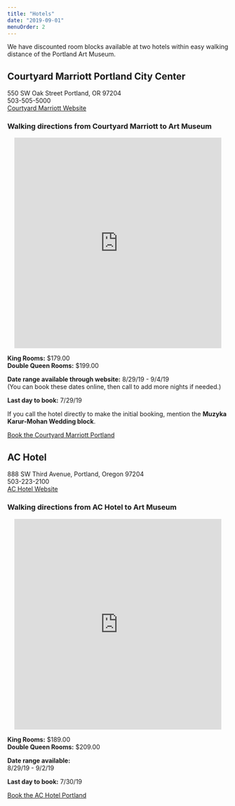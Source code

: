 ```yaml
---
title: "Hotels"
date: "2019-09-01"
menuOrder: 2
---
```


We have discounted room blocks available at two hotels within easy walking distance of the Portland Art Museum.


## Courtyard Marriott Portland City Center
550 SW Oak Street Portland, OR 97204  
503-505-5000  
<a href="https://www.marriott.com/hotels/travel/pdxpc-courtyard-portland-city-center/">Courtyard Marriott Website</a>

<CourtyardMarriott />

### Walking directions from Courtyard Marriott to Art Museum
<div style="margin: 0 1rem;">
  <iframe src="https://www.google.com/maps/embed/v1/directions?key=AIzaSyA4QP7mt6WrEwb30kiD1Js-U2juv254mXg&origin=place_id:ChIJo0vCHQQKlVQRE6sDzq10wcc&destination=place_id:ChIJnX1J7hoKlVQR8YoQJgJW7xA&mode=walking&zoom=16" width="100%" height="480" frameBorder="0" scrolling="no"></iframe>
</div>

**King Rooms:** $179.00  
**Double Queen Rooms:** $199.00

**Date range available through website:**
8/29/19 - 9/4/19  
(You can book these dates online, then call to add more nights if needed.)

**Last day to book:** 7/29/19

If you call the hotel directly to make the initial booking, mention the **Muzyka Karur-Mohan Wedding block**.

<a class="btn btn-secondary" role="button" href="https://www.marriott.com/events/start.mi?id=1553897584521&key=GRP">Book the Courtyard Marriott Portland</a>

## AC Hotel
888 SW Third Avenue, Portland, Oregon 97204  
503-223-2100  
<a href="https://www.marriott.com/hotels/travel/pdxar-ac-hotel-portland-downtown-or/">AC Hotel Website</a>  

<ACHotel />

### Walking directions from AC Hotel to Art Museum
<div style="margin: 0 1rem;">
  <iframe src="https://www.google.com/maps/embed/v1/directions?key=AIzaSyA4QP7mt6WrEwb30kiD1Js-U2juv254mXg&origin=place_id:ChIJDaVHgg8KlVQRR0esjkv-btY&destination=place_id:ChIJnX1J7hoKlVQR8YoQJgJW7xA&mode=walking&zoom=16" width="100%" height="480" frameBorder="0" scrolling="no"></iframe>
</div>

**King Rooms:** $189.00  
**Double Queen Rooms:** $209.00  

**Date range available:**  
8/29/19 - 9/2/19

**Last day to book:** 7/30/19

<a class="btn btn-secondary" role="button" href="http://www.marriott.com/meeting-event-hotels/group-corporate-travel/groupCorp.mi?resLinkData=Muzyka%20Mohan%20Wedding%5EPDXAR%60mkwmkwa%7Cmkwmkwb%60189-209%60USD%60false%602%608/29/19%609/2/19%607/30/19&app=resvlink&stop_mobi=yes">Book the AC Hotel Portland</a>

